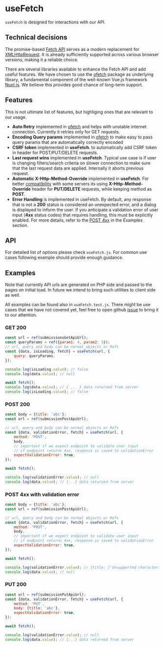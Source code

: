 
<Meta title="Composables/useFetch" />

# useFetch

`useFetch` is designed for interactions with our API.

## Technical decisions

The promise-based [Fetch API](https://developer.mozilla.org/en-US/docs/Web/API/Fetch_API) serves as a modern replacement for [XMLHttpRequest](https://developer.mozilla.org/en-US/docs/Web/API/XMLHttpRequest). It is already sufficiently supported across various browser versions, making it a reliable choice.

There are several libraries available to enhance the Fetch API and add useful features. We have chosen to use the [ofetch](https://github.com/unjs/ofetch) package as underlying library, a fundamental component of the well-known Vue.js framework [Nuxt.js](https://nuxt.com). We believe this provides good chance of long-term support.

## Features

This is not ultimate list of features, but highliging ones that are relevant to our usage.

- **Auto Retry** implemented in [ofetch](https://github.com/unjs/ofetch#%EF%B8%8F-auto-retry) and helps with unstable internet connection. Currently it retries only for GET requests.
- **Encoding Query params** implemented in [ofetch](https://github.com/unjs/ofetch#%EF%B8%8F-adding-query-search-params) to make easy to pass query params that are automatically correctly encoded
- **CSRF token** implemented in **useFetch**. to automatically add CSRF token in header for POST/PUT/DELETE requests.
- **Last request wins** implemented in **useFetch**. Typical use case is if user is changing filters/search criteria on slower connection to make sure that the last request data are applied. Internally it aborts previous request.
- **Automatic X-Http-Method-Override** implemented in **useFetch**. For better [compatibility](https://github.com/pkp/pkp-lib/issues/5981) with some servers its using **X-Http-Method-Override** header for **PUT/DELETE** requests, while keeping method as **POST**.
- **Error Handling** is implemented in useFetch. By default, any response that is not a **200** status is considered an unexpected error, and a dialog is displayed to inform the user. If you anticipate a validation error of user input (**4xx** status codes) that requires handling, this must be explicitly enabled. For more details, refer to the [POST 4xx](?path=/docs/composables-usefetch--docs#post-4xx-with-validation-error) in the Examples section.

## API

For detailed list of options please check `useFetch.js`. For common use cases following example should provide enough guidance.

## Examples

Note that currently API urls are generated on PHP side and passed to the pages on initial load. In future we intend to bring such utilities to client side as well.

All examples can be found also in `useFetch.test.js`. There might be use cases that we have not covered yet, feel free to open github [issue](https://github.com/pkp/pkp-lib/issues) to bring it to our attention.

### GET 200

```javascript
const url = ref(submissionsGetApiUrl);
const queryParams = ref({param1: 4, param2: 5});
// url, query and body can be normal objects or Refs
const {data, isLoading, fetch} = useFetch(url, {
	query: queryParams,
});

console.log(isLoading.value); // false
console.log(data.value); // null

await fetch();
console.log(data.value); // { ... } data returned from server
console.log(isLoading.value); // false
```

### POST 200

```javascript
const body = {title: 'abc'};
const url = ref(submissionPostApiUrl);

// url, query and body can be normal objects or Refs
const {data, validationError, fetch} = useFetch(url, {
	method: 'POST',
	body,
	// important if we expect endpoint to validate user input
	// if endpoint returns 4xx, response is saved to validationError
	expectValidationError: true,
});

await fetch();

console.log(validationError.value); // null
console.log(data.value); // {...} data returned from server
```

### POST 4xx with validation error

```javascript
const body = {title: 'abc'};
const url = ref(submissionPostApiUrl);

// url, query and body can be normal objects or Refs
const {data, validationError, fetch} = useFetch(url, {
	method: 'POST',
	body,
	// important if we expect endpoint to validate user input
	// if endpoint returns 4xx, response is saved to validationError
	expectValidationError: true,
});

await fetch();

console.log(validationError.value); // {title: ['Unsupported characters']}
console.log(data.value); // null
```

### PUT 200

```javascript
const url = ref(submissionPutApiUrl);
const {data, validationError, fetch} = useFetch(url, {
	method: 'PUT',
	body: {title: 'abc'},
	expectValidationError: true,
});

await fetch();

console.log(validationError.value); // null
console.log(data.value); // {...} data returned from server
```

